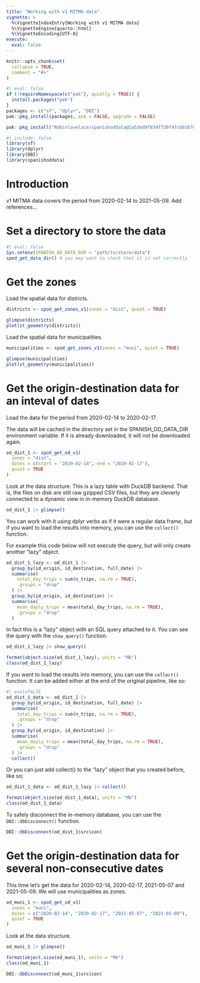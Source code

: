 ```yaml
---
title: "Working with v1 MITMA data"
vignette: >
  %\VignetteIndexEntry{Working with v1 MITMA data}
  %\VignetteEngine{quarto::html}
  %\VignetteEncoding{UTF-8}
execute: 
  eval: false
---
```



```r
knitr::opts_chunk$set(
  collapse = TRUE,
  comment = "#>"
)
```

```r
#| eval: false
if (!requireNamespace(c("pak"), quietly = TRUE)) {
  install.packages("pak")
}
packages <- c("sf", "dplyr", "DBI")
pak::pkg_install(packages, ask = FALSE, upgrade = FALSE)

pak::pkg_install("Robinlovelace/spanishoddata@1a53ed9f834f720f47cb016769464acfdad599a8", ask = FALSE, upgrade = TRUE)
```

```r
#| include: false
library(sf)
library(dplyr)
library(DBI)
library(spanishoddata)
```

# Introduction

v1 MITMA data covers the period from 2020-02-14 to 2021-05-09. Add references...

# Set a directory to store the data

```r
#| eval: false
Sys.setenv(SPANISH_OD_DATA_DIR = "path/to/store/data")
spod_get_data_dir() # you may want to check that it is set correctly
```


# Get the zones

Load the spatial data for districts.

```r
districts <- spod_get_zones_v1(zones = "dist", quiet = TRUE)
```

```r
glimpse(districts)
plot(st_geometry(districts))
```

Load the spatial data for municipalities.

```r
municipalities <- spod_get_zones_v1(zones = "muni", quiet = TRUE)
```

```r
glimpse(municipalities)
plot(st_geometry(municipalities))
```

# Get the origin-destination data for an inteval of dates

Load the data for the period from 2020-02-14 to 2020-02-17.

The data will be cached in the directory set in the SPANISH_OD_DATA_DIR environment variable. If it is already downloaded, it will not be downloaded again.

```r
od_dist_1 <- spod_get_od_v1(
  zones = "dist",
  dates = c(start = "2020-02-14", end = "2020-02-17"),
  quiet = TRUE
)
```


Look at the data structure. This is a lazy table with DuckDB backend. That is, the files on disk are still raw gzipped CSV files, but they are cleverly connected to a dynamic view in in-memory DuckDB database.

```r
od_dist_1 |> glimpse()
```

You can work with it using dplyr verbs as if it were a regular data frame, but if you want to load the results into memory, you can use the `collect()` function.

For example this code below will not execute the query, but will only create another "lazy" object.

```r
od_dist_1_lazy <- od_dist_1 |>
  group_by(id_origin, id_destination, full_date) |>
  summarise(
    total_day_trips = sum(n_trips, na.rm = TRUE),
    .groups = "drop"
  ) |>
  group_by(id_origin, id_destination) |>
  summarise(
    mean_dayly_trips = mean(total_day_trips, na.rm = TRUE),
    .groups = "drop"
  )
```

In fact this is a "lazy" object with an SQL query attached to it. You can see the query with the `show_query()` function.

```r
od_dist_1_lazy |> show_query()
```

```r
format(object.size(od_dist_1_lazy), units = "Mb")
class(od_dist_1_lazy)
```

If you want to load the results into memory, you can use the `collect()` function. It can be added either at the end of the original pipeline, like so:

```r
#| eval=FALSE
od_dist_1_data <- od_dist_1 |>
  group_by(id_origin, id_destination, full_date) |>
  summarise(
    total_day_trips = sum(n_trips, na.rm = TRUE),
    .groups = "drop"
  ) |>
  group_by(id_origin, id_destination) |>
  summarise(
    mean_dayly_trips = mean(total_day_trips, na.rm = TRUE),
    .groups = "drop"
  ) |>
  collect()
```

Or you can just add collect() to the "lazy" object that you created before, like so:

```r
od_dist_1_data <- od_dist_1_lazy |> collect()
```

```r
format(object.size(od_dist_1_data), units = "Mb")
class(od_dist_1_data)
```

To safely disconnect the in-memory database, you can use the `DBI::dbDisconnect()` function.

```r
DBI::dbDisconnect(od_dist_1$src$con)
```

# Get the origin-destination data for several non-consecutive dates

This time let's get the data for 2020-02-14, 2020-02-17, 2021-05-07 and 2021-05-09. We will use municipalities as zones.

```r
od_muni_1 <- spod_get_od_v1(
  zones = "muni",
  dates = c("2020-02-14", "2020-02-17", "2021-05-07", "2021-05-09"),
  quiet = TRUE
)
```


Look at the data structure.

```r
od_muni_1 |> glimpse()
```

```r
format(object.size(od_muni_1), units = "Mb")
class(od_muni_1)
```

```r
DBI::dbDisconnect(od_muni_1$src$con)
```
